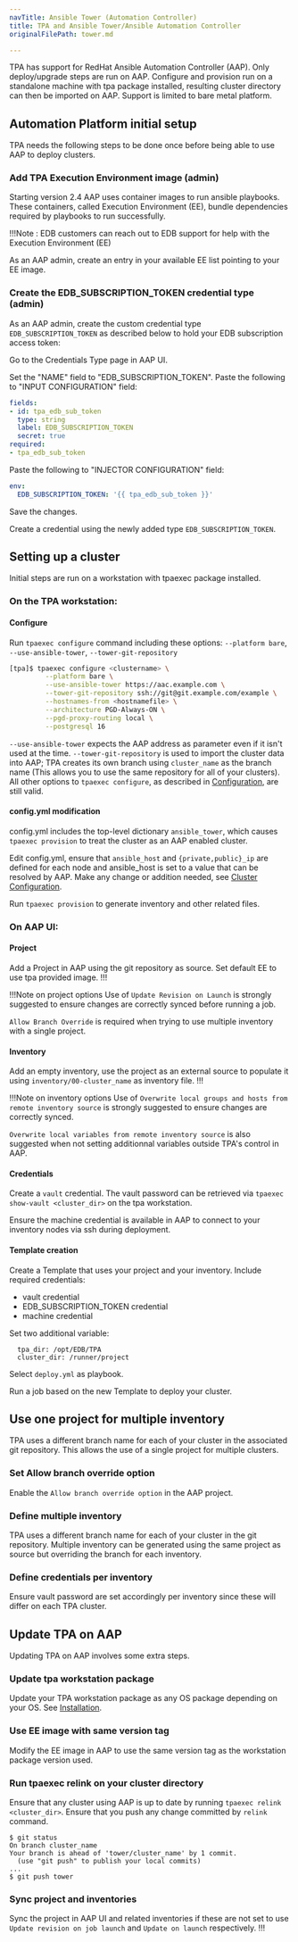 ```yaml
---
navTitle: Ansible Tower (Automation Controller)
title: TPA and Ansible Tower/Ansible Automation Controller
originalFilePath: tower.md

---
```


TPA has support for RedHat Ansible Automation Controller (AAP). Only
deploy/upgrade steps are run on AAP. Configure and provision run on a
standalone machine with tpa package installed, resulting cluster
directory can then be imported on AAP. Support is limited to bare metal
platform.

## Automation Platform initial setup

TPA needs the following steps to be done once before being able to use
AAP to deploy clusters.

### Add TPA Execution Environment image (admin)

Starting version 2.4 AAP uses container images to run ansible playbooks.
These containers, called Execution Environment (EE), bundle dependencies
required by playbooks to run successfully.

!!!Note :
  EDB customers can reach out to EDB support for help with the Execution
  Environment (EE)

As an AAP admin, create an entry in your available EE list pointing to
your EE image.

### Create the EDB_SUBSCRIPTION_TOKEN credential type (admin)

As an AAP admin, create the custom credential type
`EDB_SUBSCRIPTION_TOKEN` as described below to hold your EDB
subscription access token:

Go to the Credentials Type page in AAP UI.

Set the "NAME" field to "EDB_SUBSCRIPTION_TOKEN".
Paste the following to "INPUT CONFIGURATION" field:

```yaml
fields:
- id: tpa_edb_sub_token
  type: string
  label: EDB_SUBSCRIPTION_TOKEN
  secret: true
required:
- tpa_edb_sub_token
```

Paste the following to "INJECTOR CONFIGURATION" field:

```yaml
env:
  EDB_SUBSCRIPTION_TOKEN: '{{ tpa_edb_sub_token }}'
```

Save the changes.

Create a credential using the newly added type `EDB_SUBSCRIPTION_TOKEN`.

## Setting up a cluster

Initial steps are run on a workstation with tpaexec package installed.

### On the TPA workstation:

#### Configure

Run `tpaexec configure` command including these options:
  `--platform bare`, `--use-ansible-tower`, `--tower-git-repository`

```bash
[tpa]$ tpaexec configure <clustername> \
         --platform bare \
         --use-ansible-tower https://aac.example.com \
         --tower-git-repository ssh://git@git.example.com/example \
         --hostnames-from <hostnamefile> \
         --architecture PGD-Always-ON \
         --pgd-proxy-routing local \
         --postgresql 16
```

`--use-ansible-tower` expects the AAP address as parameter even if it
isn't used at the time. `--tower-git-repository` is used to import the
cluster data into AAP; TPA creates its own branch using `cluster_name`
as the branch name (This allows you to use the same repository for all
of your clusters). All other options to `tpaexec configure`, as
described in [Configuration](tpaexec-configure/), are still valid.

#### config.yml modification

config.yml includes the top-level dictionary `ansible_tower`, which
causes `tpaexec provision` to treat the cluster as an AAP enabled
cluster.

Edit config.yml, ensure that `ansible_host` and `{private,public}_ip`
are defined for each node and ansible_host is set to a value that can be
resolved by AAP. Make any change or addition needed, see [Cluster
Configuration](configure-cluster/).

Run `tpaexec provision` to generate inventory and other related files.

### On AAP UI:

#### Project

Add a Project in AAP using the git repository as source.
Set default EE to use tpa provided image.
!!!

!!!Note on project options
  Use of `Update Revision on Launch` is strongly suggested to ensure
  changes are correctly synced before running a job.

  `Allow Branch Override` is required when trying to use multiple
  inventory with a single project.

#### Inventory

Add an empty inventory, use the project as an external source to
populate it using `inventory/00-cluster_name` as inventory file.
!!!

!!!Note on inventory options
  Use of `Overwrite local groups and hosts from remote inventory source`
  is strongly suggested to ensure changes are correctly synced.

  `Overwrite local variables from remote inventory source` is also
  suggested when not setting additionnal variables outside TPA's control
  in AAP.

#### Credentials

Create a `vault` credential. The vault password can be retrieved via
`tpaexec show-vault <cluster_dir>` on the tpa workstation.

Ensure the machine credential is available in AAP to connect to your
inventory nodes via ssh during deployment.

#### Template creation

Create a Template that uses your project and your inventory.
Include required credentials:

-   vault credential
-   EDB_SUBSCRIPTION_TOKEN credential
-   machine credential

Set two additional variable:

```
  tpa_dir: /opt/EDB/TPA
  cluster_dir: /runner/project
```

Select `deploy.yml` as playbook.

Run a job based on the new Template to deploy your cluster.

## Use one project for multiple inventory

TPA uses a different branch name for each of your cluster in the
associated git repository. This allows the use of a single project for
multiple clusters.

### Set Allow branch override option

Enable the `Allow branch override option` in the AAP project.

### Define multiple inventory

TPA uses a different branch name for each of your cluster in the git
repository. Multiple inventory can be generated using the same project
as source but overriding the branch for each inventory.

### Define credentials per inventory

Ensure vault password are set accordingly per inventory since these will
differ on each TPA cluster.

## Update TPA on AAP

Updating TPA on AAP involves some extra steps.

### Update tpa workstation package

Update your TPA workstation package as any OS package
depending on your OS. See [Installation](INSTALL/).

### Use EE image with same version tag

Modify the EE image in AAP to use the same version tag as the
workstation package version used.

### Run tpaexec relink on your cluster directory

Ensure that any cluster using AAP is up to date by running `tpaexec
relink <cluster_dir>`. Ensure that you push any change committed by
`relink` command.

```
$ git status
On branch cluster_name
Your branch is ahead of 'tower/cluster_name' by 1 commit.
  (use "git push" to publish your local commits)
...
$ git push tower
```

### Sync project and inventories

Sync the project in AAP UI and related inventories if these are not set
to use `Update revision on job launch` and `Update on launch`
respectively.
!!!
